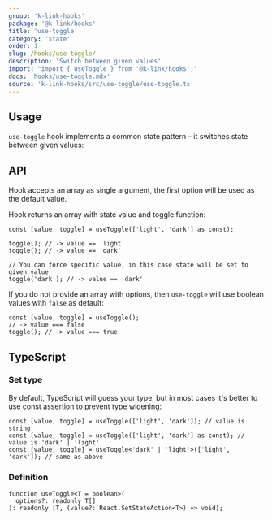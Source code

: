 ```yaml
---
group: 'k-link-hooks'
package: '@k-link/hooks'
title: 'use-toggle'
category: 'state'
order: 1
slug: /hooks/use-toggle/
description: 'Switch between given values'
import: "import { useToggle } from '@k-link/hooks';"
docs: 'hooks/use-toggle.mdx'
source: 'k-link-hooks/src/use-toggle/use-toggle.ts'
---
```



## Usage

`use-toggle` hook implements a common state pattern – it switches state between given values:

<Demo data={HooksDemos.useToggleDemo} />

## API

Hook accepts an array as single argument, the first option will be used as the default value.

Hook returns an array with state value and toggle function:

```tsx
const [value, toggle] = useToggle(['light', 'dark'] as const);

toggle(); // -> value == 'light'
toggle(); // -> value == 'dark'

// You can force specific value, in this case state will be set to given value
toggle('dark'); // -> value == 'dark'
```

If you do not provide an array with options, then `use-toggle` will use boolean values with `false` as default:

```tsx
const [value, toggle] = useToggle();
// -> value === false
toggle(); // -> value === true
```

## TypeScript

### Set type

By default, TypeScript will guess your type, but in most cases it's better to use const assertion to prevent type widening:

```tsx
const [value, toggle] = useToggle(['light', 'dark']); // value is string
const [value, toggle] = useToggle(['light', 'dark'] as const); // value is 'dark' | 'light'
const [value, toggle] = useToggle<'dark' | 'light'>(['light', 'dark']); // same as above
```

### Definition

```tsx
function useToggle<T = boolean>(
  options?: readonly T[]
): readonly [T, (value?: React.SetStateAction<T>) => void];
```
